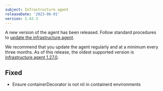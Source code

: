 ```yaml
---
subject: Infrastructure agent
releaseDate: '2023-06-01'
version: 1.42.3
---
```


A new version of the agent has been released. Follow standard procedures to [update the infrastructure agent](/docs/infrastructure/install-configure-manage-infrastructure/update-or-uninstall/update-infrastructure-agent).

We recommend that you update the agent regularly and at a minimum every three months. As of this release, the oldest supported version is [infrastructure agent 1.27.0](https://docs.newrelic.com/docs/release-notes/infrastructure-release-notes/infrastructure-agent-release-notes/new-relic-infrastructure-agent-1270/).

## Fixed

* Ensure containerDecorator is not nil in containerd environments
